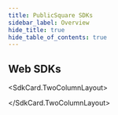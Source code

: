 ```yaml
---
title: PublicSquare SDKs
sidebar_label: Overview
hide_title: true
hide_table_of_contents: true
---
```



<Intro
  title="PublicSquare SDKs"
  caption="Libraries and tools for interacting with your PublicSquare integration."
/>

## Web SDKs

<SdkCard.TwoColumnLayout>
  <SdkCard
    href="/sdks/web/javascript"
    heading="JavaScript Elements SDK"
    icon={SDK.JAVASCRIPT}
    repository="credova-elements"
  />

  <SdkCard
    href="/sdks/web/react"
    heading="React Elements SDK"
    icon={SDK.REACT}
    repository="credova-elements"
  />
</SdkCard.TwoColumnLayout>
